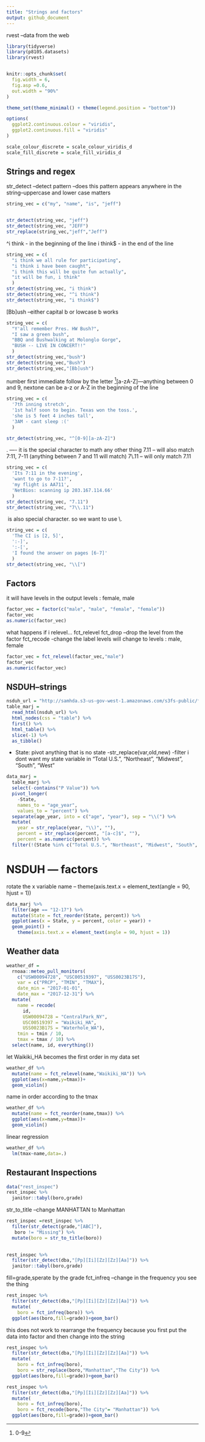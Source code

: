 ```yaml
---
title: "Strings and factors"
output: github_document
---
```

rvest --data from the web
```r
library(tidyverse)
library(p8105.datasets)
library(rvest)


knitr::opts_chunk$set(
  fig.width = 6,
  fig.asp =0.6,
  out.width = "90%"
) 

theme_set(theme_minimal() + theme(legend.position = "bottom"))

options(
  ggplot2.continuous.colour = "viridis",
  ggplot2.continuous.fill = "viridis"
)

scale_colour_discrete = scale_colour_viridis_d
scale_fill_discrete = scale_fill_viridis_d

```

## Strings and regex
str_detect --detect pattern --does this pattern appears anywhere in the string--uppercase and lower case matters
```r
string_vec = c("my", "name", "is", "jeff")


str_detect(string_vec, "jeff")
str_detect(string_vec, "JEFF")
str_replace(string_vec,"jeff","Jeff")
```


^i think - in the beginning of the line
i think$ - in the end of the line
```r
string_vec = c(
  "i think we all rule for participating",
  "i think i have been caught",
  "i think this will be quite fun actually",
  "it will be fun, i think"
  )
str_detect(string_vec, "i think")
str_detect(string_vec, "^i think")
str_detect(string_vec, "i think$")
```


[Bb]ush --either capital b or lowcase b works
```r
string_vec = c(
  "Y'all remember Pres. HW Bush?",
  "I saw a green bush",
  "BBQ and Bushwalking at Molonglo Gorge",
  "BUSH -- LIVE IN CONCERT!!"
  )
str_detect(string_vec,"bush")
str_detect(string_vec,"Bush")
str_detect(string_vec,"[Bb]ush")
```

number first immediate follow by the letter
^[0-9][a-zA-Z]---anything between 0 and 9, nextone can be a-z or A-Z in the beginning of the line
```r
string_vec = c(
  '7th inning stretch',
  '1st half soon to begin. Texas won the toss.',
  'she is 5 feet 4 inches tall',
  '3AM - cant sleep :('
  )

str_detect(string_vec, "^[0-9][a-zA-Z]")
```

. ---- it is the special character to math any other thing
7.11 -- will also match 7:11, 7-11 (anything between 7 and 11 will match)
7\\.11 -- will only match 7.11
```r
string_vec = c(
  'Its 7:11 in the evening',
  'want to go to 7-11?',
  'my flight is AA711',
  'NetBios: scanning ip 203.167.114.66'
  )
str_detect(string_vec, "7.11")
str_detect(string_vec, "7\\.11")
```

\ is also special character. so we want to use \\.

```r
string_vec = c(
  'The CI is [2, 5]',
  ':-]',
  ':-[',
  'I found the answer on pages [6-7]'
  )
str_detect(string_vec, "\\[")
```

## Factors 
it will have levels in the output
levels : female, male
```r
factor_vec = factor(c("male", "male", "female", "female"))
factor_vec
as.numeric(factor_vec)
```

what happens if i relevel...
fct_relevel 
fct_drop --drop the level from the factor
fct_recode -change the label
levels will change to levels : male, female
```r
factor_vec = fct_relevel(factor_vec,"male")
factor_vec
as.numeric(factor_vec)
```


## NSDUH--strings
```r
nsduh_url = "http://samhda.s3-us-gov-west-1.amazonaws.com/s3fs-public/field-uploads/2k15StateFiles/NSDUHsaeShortTermCHG2015.htm"
table_marj = 
  read_html(nsduh_url) %>% 
  html_nodes(css = "table") %>% 
  first() %>%
  html_table() %>% 
  slice(-1) %>% 
  as_tibble()

```

- State: pivot anything that is no state 
-str_replace(var,old,new)
-filter i dont want my state variable in  "Total U.S.", "Northeast", "Midwest", "South", "West"
```r
data_marj = 
  table_marj %>%
  select(-contains("P Value")) %>%
  pivot_longer(
    -State,
    names_to = "age_year", 
    values_to = "percent") %>%
  separate(age_year, into = c("age", "year"), sep = "\\(") %>%
  mutate(
    year = str_replace(year, "\\)", ""),
    percent = str_replace(percent, "[a-c]$", ""),
    percent = as.numeric(percent)) %>%
  filter(!(State %in% c("Total U.S.", "Northeast", "Midwest", "South", "West")))
```


# NSDUH --- factors 
rotate the x variable name -- theme(axis.text.x = element_text(angle = 90, hjust = 1))

```r
data_marj %>%
  filter(age == "12-17") %>% 
  mutate(State = fct_reorder(State, percent)) %>% 
  ggplot(aes(x = State, y = percent, color = year)) + 
  geom_point() +
    theme(axis.text.x = element_text(angle = 90, hjust = 1))
```

## Weather data

```r
weather_df = 
  rnoaa::meteo_pull_monitors(
    c("USW00094728", "USC00519397", "USS0023B17S"),
    var = c("PRCP", "TMIN", "TMAX"), 
    date_min = "2017-01-01",
    date_max = "2017-12-31") %>%
  mutate(
    name = recode(
      id, 
      USW00094728 = "CentralPark_NY", 
      USC00519397 = "Waikiki_HA",
      USS0023B17S = "Waterhole_WA"),
    tmin = tmin / 10,
    tmax = tmax / 10) %>%
  select(name, id, everything())
```


let Waikiki_HA becomes the first order in my data set
```r
weather_df %>% 
  mutate(name = fct_relevel(name,"Waikiki_HA")) %>% 
  ggplot(aes(x=name,y=tmax))+
  geom_violin()
```
name in order according to the tmax
```r
weather_df %>% 
  mutate(name = fct_reorder(name,tmax)) %>% 
  ggplot(aes(x=name,y=tmax))+
  geom_violin()
```

linear regression 
```r
weather_df %>% 
  lm(tmax~name,data=.)
```
## Restaurant Inspections 
```r
data("rest_inspec")
rest_inspec %>% 
  janitor::tabyl(boro,grade)
```

str_to_title --change MANHATTAN to Manhattan
```r
rest_inspec =rest_inspec %>% 
  filter(str_detect(grade,"[ABC]"),
   boro != "Missing") %>% 
  mutate(boro = str_to_title(boro))
         
```
```r
rest_inspec %>% 
  filter(str_detect(dba,"[Pp][Ii][Zz][Zz][Aa]")) %>% 
  janitor::tabyl(boro,grade)
```

fill=grade,sperate by the grade 
fct_infreq --change in the frequency you see the thing
```r
rest_inspec %>% 
  filter(str_detect(dba,"[Pp][Ii][Zz][Zz][Aa]")) %>% 
  mutate(
    boro = fct_infreq(boro)) %>% 
  ggplot(aes(boro,fill=grade))+geom_bar()
```
this does not work to rearrange the frequency because you first put the data into factor and then change into the string

```r
rest_inspec %>% 
  filter(str_detect(dba,"[Pp][Ii][Zz][Zz][Aa]")) %>% 
  mutate(
    boro = fct_infreq(boro),
    boro = str_replace(boro,"Manhattan","The City")) %>% 
  ggplot(aes(boro,fill=grade))+geom_bar()
```


```r
rest_inspec %>% 
  filter(str_detect(dba,"[Pp][Ii][Zz][Zz][Aa]")) %>% 
  mutate(
    boro = fct_infreq(boro),
    boro = fct_recode(boro,"The City"= "Manhattan")) %>% 
  ggplot(aes(boro,fill=grade))+geom_bar()
```